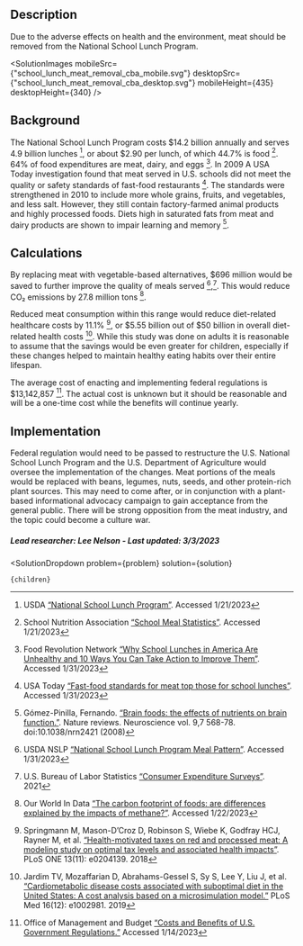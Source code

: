 


## Description
Due to the adverse effects on health and the environment, meat should be removed from the National School Lunch Program.

<SolutionImages 
  mobileSrc={"school_lunch_meat_removal_cba_mobile.svg"}
  desktopSrc={"school_lunch_meat_removal_cba_desktop.svg"}
   mobileHeight={435}
  desktopHeight={340}
/>

## Background
The National School Lunch Program costs $14.2 billion annually and serves 4.9 billion lunches [^”1”], or about  $2.90 per lunch, of which 44.7% is food [^”2”]. 64% of food expenditures are meat, dairy, and eggs [^”3”].
In 2009 A USA Today investigation found that meat served in U.S. schools did not meet the quality or safety standards of fast-food restaurants [^”4”]. The standards were strengthened in 2010 to include more whole grains, fruits, and vegetables, and less salt. However, they still contain factory-farmed animal products and highly processed foods. Diets high in saturated fats from meat and dairy products are shown to impair learning and memory [^”5”]. 

## Calculations
By replacing meat with vegetable-based alternatives, $696 million would be saved to further improve the quality of meals served [^”6”],[^”7”]. This would reduce CO₂ emissions by 27.8 million tons [^”8”].

Reduced meat consumption within this range would reduce diet-related healthcare costs by 11.1% [^”9”], or $5.55 billion out of $50 billion in overall diet-related health costs [^”10”]. While this study was done on adults it is reasonable to assume that the savings would be even greater for children, especially if these changes helped to maintain healthy eating habits over their entire lifespan.

The average cost of enacting and implementing federal regulations is $13,142,857 [^”11”]. The actual cost is unknown but it should be reasonable and will be a one-time cost while the benefits will continue yearly.

## Implementation
Federal regulation would need to be passed to restructure the U.S. National School Lunch Program and the U.S. Department of Agriculture would oversee the implementation of the changes. Meat portions of the meals would be replaced with beans, legumes, nuts, seeds, and other protein-rich plant sources. This may need to come after, or in conjunction with a plant-based informational advocacy campaign to gain acceptance from the general public. There will be strong opposition from the meat industry, and the topic could become a culture war.

##### Lead researcher: Lee Nelson - Last updated: 3/3/2023

[^”1”]: USDA [“National School Lunch Program”](https://www.ers.usda.gov/topics/food-nutrition-assistance/child-nutrition-programs/national-school-lunch-program/). Accessed 1/21/2023

[^”2”]: School Nutrition Association [“School Meal Statistics”](https://schoolnutrition.org/about-school-meals/school-meal-statistics/#production-costs). Accessed 1/21/2023

[^”3”]: Food Revolution Network [“Why School Lunches in America Are Unhealthy and 10 Ways You Can Take Action to Improve Them”](https://foodrevolution.org/blog/school-lunch-in-america/). Accessed 1/31/2023

[^”4”]: USA Today [“Fast-food standards for meat top those for school lunches”](https://usatoday30.usatoday.com/news/education/2009-12-08-school-lunch-standards_N.htm). Accessed 1/31/2023

[^”5”]: Gómez-Pinilla, Fernando. [“Brain foods: the effects of nutrients on brain function.”](https://www.ncbi.nlm.nih.gov/pmc/articles/PMC2805706/). Nature reviews. Neuroscience vol. 9,7 568-78. doi:10.1038/nrn2421 (2008)

[^”6”]: USDA NSLP [“National School Lunch Program Meal Pattern”](https://www.fns.usda.gov/nslp/national-school-lunch-program-meal-pattern-chart). Accessed 1/31/2023

[^”7”]: U.S. Bureau of Labor Statistics [“Consumer Expenditure Surveys”](https://www.bls.gov/cex/tables/calendar-year/mean/cu-all-multi-year-2021.pdf). 2021

[^”8”]: Our World In Data [“The carbon footprint of foods: are differences explained by the impacts of methane?”](https://ourworldindata.org/carbon-footprint-food-methane). Accessed 1/22/2023

[^”9”]: Springmann M, Mason-D’Croz D, Robinson S, Wiebe K, Godfray HCJ, Rayner M, et al. [“Health-motivated taxes on red and processed meat: A modeling study on optimal tax levels and associated health impacts”](https://doi.org/10.1371/journal.pone.0204139). PLoS ONE 13(11): e0204139. 2018

[^”10”]: Jardim TV, Mozaffarian D, Abrahams-Gessel S, Sy S, Lee Y, Liu J, et al. [“Cardiometabolic disease costs associated with suboptimal diet in the United States: A cost analysis based on a microsimulation model.”](https://doi.org/10.1371/journal.pmed.1002981) PLoS Med 16(12): e1002981. 2019

[^”11”]: Office of Management and Budget [“Costs and Benefits of U.S. Government Regulations.”](https://www.thoughtco.com/costs-and-benefits-of-government-regulations-4068946) Accessed 1/14/2023


  <SolutionDropdown 
    problem={problem} 
    solution={solution}
  >
    {children}
  </SolutionDropdown>